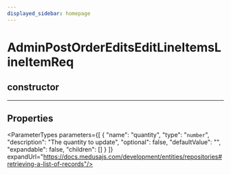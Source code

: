```yaml
---
displayed_sidebar: homepage
---
```



# AdminPostOrderEditsEditLineItemsLineItemReq

## constructor

___

## Properties

<ParameterTypes parameters={[
  {
    "name": "quantity",
    "type": "`number`",
    "description": "The quantity to update",
    "optional": false,
    "defaultValue": "",
    "expandable": false,
    "children": []
  }
]} expandUrl="https://docs.medusajs.com/development/entities/repositories#retrieving-a-list-of-records"/>
